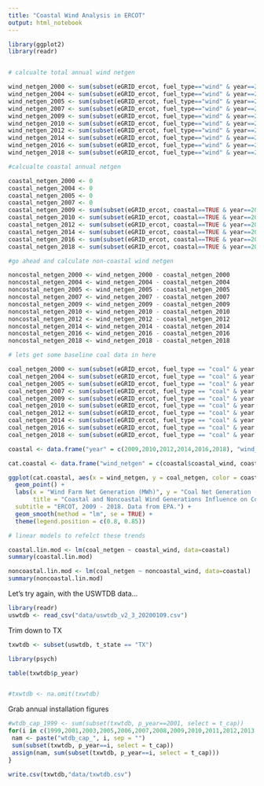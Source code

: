 ```yaml
---
title: "Coastal Wind Analysis in ERCOT"
output: html_notebook
---
```



```r
library(ggplot2)
library(readr)
```

```r
```


```r
# calcualte total annual wind netgen

wind_netgen_2000 <- sum(subset(eGRID_ercot, fuel_type=="wind" & year==2000, select = annual_net_generation))
wind_netgen_2004 <- sum(subset(eGRID_ercot, fuel_type=="wind" & year==2004, select = annual_net_generation))
wind_netgen_2005 <- sum(subset(eGRID_ercot, fuel_type=="wind" & year==2005, select = annual_net_generation))
wind_netgen_2007 <- sum(subset(eGRID_ercot, fuel_type=="wind" & year==2007, select = annual_net_generation))
wind_netgen_2009 <- sum(subset(eGRID_ercot, fuel_type=="wind" & year==2009, select = annual_net_generation))
wind_netgen_2010 <- sum(subset(eGRID_ercot, fuel_type=="wind" & year==2010, select = annual_net_generation))
wind_netgen_2012 <- sum(subset(eGRID_ercot, fuel_type=="wind" & year==2012, select = annual_net_generation))
wind_netgen_2014 <- sum(subset(eGRID_ercot, fuel_type=="wind" & year==2014, select = annual_net_generation))
wind_netgen_2016 <- sum(subset(eGRID_ercot, fuel_type=="wind" & year==2016, select = annual_net_generation))
wind_netgen_2018 <- sum(subset(eGRID_ercot, fuel_type=="wind" & year==2018, select = annual_net_generation))

```

```r
#calcualte coastal annual netgen

coastal_netgen_2000 <- 0
coastal_netgen_2004 <- 0
coastal_netgen_2005 <- 0
coastal_netgen_2007 <- 0
coastal_netgen_2009 <- sum(subset(eGRID_ercot, coastal==TRUE & year==2009, select = annual_net_generation))
coastal_netgen_2010 <- sum(subset(eGRID_ercot, coastal==TRUE & year==2010, select = annual_net_generation))
coastal_netgen_2012 <- sum(subset(eGRID_ercot, coastal==TRUE & year==2012, select = annual_net_generation))
coastal_netgen_2014 <- sum(subset(eGRID_ercot, coastal==TRUE & year==2014, select = annual_net_generation))
coastal_netgen_2016 <- sum(subset(eGRID_ercot, coastal==TRUE & year==2016, select = annual_net_generation))
coastal_netgen_2018 <- sum(subset(eGRID_ercot, coastal==TRUE & year==2018, select = annual_net_generation))

```

```r
#go ahead and calculate non-coastal wind netgen

noncostal_netgen_2000 <- wind_netgen_2000 - coastal_netgen_2000
noncostal_netgen_2004 <- wind_netgen_2004 - coastal_netgen_2004
noncostal_netgen_2005 <- wind_netgen_2005 - coastal_netgen_2005
noncostal_netgen_2007 <- wind_netgen_2007 - coastal_netgen_2007
noncostal_netgen_2009 <- wind_netgen_2009 - coastal_netgen_2009
noncostal_netgen_2010 <- wind_netgen_2010 - coastal_netgen_2010
noncostal_netgen_2012 <- wind_netgen_2012 - coastal_netgen_2012
noncostal_netgen_2014 <- wind_netgen_2014 - coastal_netgen_2014
noncostal_netgen_2016 <- wind_netgen_2016 - coastal_netgen_2016
noncostal_netgen_2018 <- wind_netgen_2018 - coastal_netgen_2018
```

```r
# lets get some baseline coal data in here

coal_netgen_2000 <- sum(subset(eGRID_ercot, fuel_type == "coal" & year == 2000, select = annual_net_generation))
coal_netgen_2004 <- sum(subset(eGRID_ercot, fuel_type == "coal" & year == 2004, select = annual_net_generation))
coal_netgen_2005 <- sum(subset(eGRID_ercot, fuel_type == "coal" & year == 2005, select = annual_net_generation))
coal_netgen_2007 <- sum(subset(eGRID_ercot, fuel_type == "coal" & year == 2007, select = annual_net_generation))
coal_netgen_2009 <- sum(subset(eGRID_ercot, fuel_type == "coal" & year == 2009, select = annual_net_generation))
coal_netgen_2010 <- sum(subset(eGRID_ercot, fuel_type == "coal" & year == 2010, select = annual_net_generation))
coal_netgen_2012 <- sum(subset(eGRID_ercot, fuel_type == "coal" & year == 2012, select = annual_net_generation))
coal_netgen_2014 <- sum(subset(eGRID_ercot, fuel_type == "coal" & year == 2014, select = annual_net_generation))
coal_netgen_2016 <- sum(subset(eGRID_ercot, fuel_type == "coal" & year == 2016, select = annual_net_generation))
coal_netgen_2018 <- sum(subset(eGRID_ercot, fuel_type == "coal" & year == 2018, select = annual_net_generation))
```


```r

coastal <- data.frame("year" = c(2009,2010,2012,2014,2016,2018), "wind_netgen_total" = c(wind_netgen_2009,wind_netgen_2010,wind_netgen_2012,wind_netgen_2014 ,wind_netgen_2016,wind_netgen_2018), "coal_netgen" = c(coal_netgen_2009, coal_netgen_2010, coal_netgen_2012, coal_netgen_2014, coal_netgen_2016, coal_netgen_2018), "coastal_wind" = c(coastal_netgen_2009,coastal_netgen_2010,coastal_netgen_2012,coastal_netgen_2014,coastal_netgen_2016,coastal_netgen_2018), "noncoastal_wind" = c(noncostal_netgen_2009,noncostal_netgen_2010,noncostal_netgen_2012,noncostal_netgen_2014,noncostal_netgen_2016,noncostal_netgen_2018))

```


```r
cat.coastal <- data.frame("wind_netgen" = c(coastal$coastal_wind, coastal$noncoastal_wind), "coal_netgen" = c(coastal$coal_netgen, coastal$coal_netgen), "coastal" = c(rep("coastal", 6), rep("noncoastal", 6)))
```


```r
ggplot(cat.coastal, aes(x = wind_netgen, y = coal_netgen, color = coastal)) +
  geom_point() +
  labs(x = "Wind Farm Net Generation (MWh)", y = "Coal Net Generation (MWh)", color = "Kind of Wind Farms",
       title = "Coastal and Noncoastal Wind Generations Influence on Coal Generation", 
  subtitle = "ERCOT, 2009 - 2018. Data from EPA.") +
  geom_smooth(method = "lm", se = TRUE) +
  theme(legend.position = c(0.8, 0.85))
```

```r
# linear models to refelct these trends

coastal.lin.mod <- lm(coal_netgen ~ coastal_wind, data=coastal)
summary(coastal.lin.mod)

noncoastal.lin.mod <- lm(coal_netgen ~ noncoastal_wind, data=coastal)
summary(noncoastal.lin.mod)

```

Let's try again, with the USWTDB data...

```r
library(readr)
uswtdb <- read_csv("data/uswtdb_v2_3_20200109.csv")
```


Trim down to TX

```r
txwtdb <- subset(uswtdb, t_state == "TX")

library(psych)

table(txwtdb$p_year)


#txwtdb <- na.omit(txwtdb)
```

Grab annual installation figures

```r
#wtdb_cap_1999 <- sum(subset(txwtdb, p_year==2001, select = t_cap))
for(i in c(1999,2001,2003,2005,2006,2007,2008,2009,2010,2011,2012,2013,2014,2015,2016,2017,2018,2019)) {
 nam <- paste("wtdb_cap_", i, sep = "")
 sum(subset(txwtdb, p_year==i, select = t_cap))
 assign(nam, sum(subset(txwtdb, p_year==i, select = t_cap)))
}

```



```r
write.csv(txwtdb,"data/txwtdb.csv")

```

